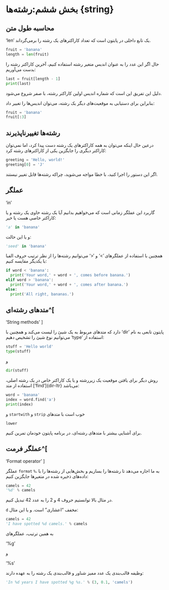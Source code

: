 # بخش ششم:رشته‌ها {string}


## محاسبه طول متن


['len']{dir=ltr}
 یک تابع داخلی در پایتون است که تعداد کاراکترهای یک رشته را برمی‌گرداند.


```python
fruit = 'banana'
length = len(fruit)
```

حال اگر این عدد را به عنوان اندیس متغیر رشته استفاده کنیم، آخرین کاراکتر رشته را 
بدست می‌آوریم:

```python
last = fruit[length - 1]
print(last)
```

دلیل این تفریق این است که شماره اندیس اولین کاراکتر رشته، با صفر شروع می‌شود.

بنابراین برای دستیابی به موقعیت‌های دیگر یک رشته، می‌توان اندیس‌ها را تغییر داد:


```python
fruit = 'banana'
fruit[:3]
```


## رشته‌ها تغییرناپذیرند

درعین حال اینکه می‌توان به همه کاراکترهای یک رشته دست پیدا کرد، اما نمی‌توان 
کاراکتر دیگری را جایگزین یکی از کاراکترهای رشته کرد:


```python
greeting = 'Hello, world!'
greeting[0] = 'J'
```

اگر این دستور را اجرا کنید، با خطا مواجه می‌شوید، چراکه رشته‌ها قابل تغییر 
نیستند.

## عملگر 
['in']{dir=ltr}

گاربرد این عملگر زمانی است که می‌خواهیم بدانیم آیا یک رشته حاوی یک رشته و یا کاراکتر خاصی هست یا خیر:

```python
'a' in 'banana'
```

و یا این حالت:


```python
'seed' in 'banana'
```


همچنین با استفاده از عملگرهای 
['<']{dir=ltr}
 و 
['>']{dir=ltr}
 می‌توانیم رشته‌ها را از نظر ترتیب حروف الفبا با یکدیگر مقایسه کنیم:
 
 
```python
if word < 'banana':
  print('Your word,' + word + ', comes before banana.')
elif word > 'banana':
  print('Your word,' + word + ', comes after banana.')
else:
  print('All right, bananas.')
```

## متدهای رشته‌ای^[
['String methods']{dir=ltr}
]


پایتون تابعی به نام 
['dir']{dir=ltr} 
دارد که متدهای مربوط به یک شیئ را لیست می‌کند و همچنین با استفاده از 
['type']{dir=ltr}
 می‌توانیم نوع شیئ را تشخیص دهیم: 

```python
stuff = 'Hello world'
type(stuff)
```

و


```python
dir(stuff)
```

روش دیگر برای یافتن موقعیت یک زیررشته و یا یک کاراکتر خاص در یک رشته اصلی، 
استفاده از متد 
['find']{dir-ltr}
 می‌باشد:
 
 
```python
word = 'banana'
index = word.find('a')
print(index)
```
 
 
خوب است با متدهای 
[`strip`]{dir=ltr}
و
[`startwith`]{dir=ltr}
و

[`lower`]{dir=ltr}

 برای آشنایی بیشتر با متدهای رشته‌ای، در برنامه پایتون خودمان تمرین کنیم.
 
 
## عملگر فرمت^[
 ['Format operator']{dir=ltr}
 ]
 
 
عملگر `format`
`%`،
به ما اجازه می‌دهد تا رشته‌ها را بسازیم و بخش‌هایی از رشته‌ها را با داده‌های 
ذخیره شده در متغیرها جایگزین کنیم: 


```python
camels = 42
'%d' % camels
```

در مثال بالا توانستیم  حروف 4 و 2 را به عدد 42 تبدیل کنیم.

`d` مخفف "اعشاری" است.
و یا این مثال:
 
 
```python
camels = 42
'I have spotted %d camels.' % camels
```

به همین ترتیب، عملگرهای 

['%g']{dir=ltr}
 
 و
 
['%s']{dir=ltr}

 وظیفه قالب‌بندی یک عدد ممیز شناور و قالب‌بندی یک رشته را به عهده دارند:
 
 
```python
'In %d years I have spotted %g %s.' % (3, 0.1, 'camels')
```
